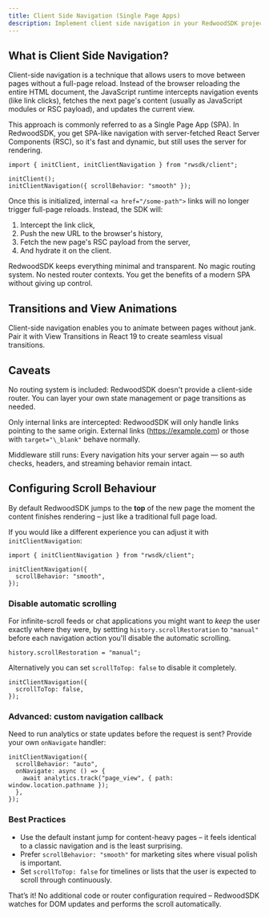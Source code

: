 ```yaml
---
title: Client Side Navigation (Single Page Apps)
description: Implement client side navigation in your RedwoodSDK project
---
```


## What is Client Side Navigation?

Client-side navigation is a technique that allows users to move between pages without a full-page reload. Instead of the browser reloading the entire HTML document, the JavaScript runtime intercepts navigation events (like link clicks), fetches the next page's content (usually as JavaScript modules or RSC payload), and updates the current view.

This approach is commonly referred to as a Single Page App (SPA). In RedwoodSDK, you get SPA-like navigation with server-fetched React Server Components (RSC), so it's fast and dynamic, but still uses the server for rendering.

```tsx title="src/client.tsx" ins="initClientNavigation({ scrollBehavior: 'smooth' })"
import { initClient, initClientNavigation } from "rwsdk/client";

initClient();
initClientNavigation({ scrollBehavior: "smooth" });
```

Once this is initialized, internal `<a href="/some-path">` links will no longer trigger full-page reloads. Instead, the SDK will:

1. Intercept the link click,
2. Push the new URL to the browser's history,
3. Fetch the new page's RSC payload from the server,
4. And hydrate it on the client.

RedwoodSDK keeps everything minimal and transparent. No magic routing system. No nested router contexts. You get the benefits of a modern SPA without giving up control.

## Transitions and View Animations

Client-side navigation enables you to animate between pages without jank. Pair it with View Transitions in React 19 to create seamless visual transitions.

## Caveats

No routing system is included: RedwoodSDK doesn't provide a client-side router. You can layer your own state management or page transitions as needed.

Only internal links are intercepted: RedwoodSDK will only handle links pointing to the same origin. External links (https://example.com) or those with `target="\_blank"` behave normally.

Middleware still runs: Every navigation hits your server again — so auth checks, headers, and streaming behavior remain intact.

## Configuring Scroll Behaviour

By default RedwoodSDK jumps to the **top** of the new page the moment the
content finishes rendering – just like a traditional full page load.

If you would like a different experience you can adjust it with
`initClientNavigation`:

```tsx title="Smooth scroll"
import { initClientNavigation } from "rwsdk/client";

initClientNavigation({
  scrollBehavior: "smooth",
});
```

### Disable automatic scrolling

For infinite-scroll feeds or chat applications you might want to _keep_ the user
exactly where they were, by settting `history.scrollRestoration` to `"manual"` before each navigation action you'll disable the automatic scrolling.

```tsx title="src/client.tsx" ins="history.scrollRestoration = 'manual'"
history.scrollRestoration = "manual";
```

Alternatively you can set `scrollToTop: false` to disable it completely.

```tsx title="src/client.tsx" ins="scrollToTop: false"
initClientNavigation({
  scrollToTop: false,
});
```

### Advanced: custom navigation callback

Need to run analytics or state updates before the request is sent? Provide your
own `onNavigate` handler:

```tsx
initClientNavigation({
  scrollBehavior: "auto",
  onNavigate: async () => {
    await analytics.track("page_view", { path: window.location.pathname });
  },
});
```

### Best Practices

- Use the default instant jump for content-heavy pages – it feels identical to a
  classic navigation and is the least surprising.
- Prefer `scrollBehavior: "smooth"` for marketing sites where visual polish is
  important.
- Set `scrollToTop: false` for timelines or lists that the user is expected to
  scroll through continuously.

That’s it! No additional code or router configuration required – RedwoodSDK
watches for DOM updates and performs the scroll automatically.
